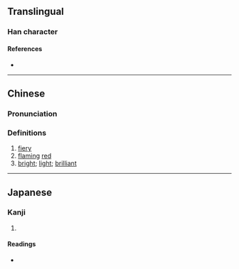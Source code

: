 {{character info}}
==Translingual==

===Han character===
{{Han char|rn=86|rad=火|as=07|sn=11|four=|canj=FGLC|ids=⿰火赤}}

====References====
* {{Han ref|kx=0672.130|dkj=19068|dj=1080.280|hdz=32203.060|uh=7103|ud=28931}}

----

==Chinese==
{{zh-forms}}

===Pronunciation===
{{zh-pron
|m=hè,huò
|c=haak1
|mn=
|mc=y
|oc=y
|cat=a
}}

===Definitions===
{{zh-hanzi}}

# [[fiery]]
# [[flaming]] [[red]]
# [[bright]]; [[light]]; [[brilliant]]

----

==Japanese==

===Kanji===
{{ja-kanji|grade=|rs=火07}}

# {{rfdef|ja|sort=火07}}

====Readings====
* {{ja-readings|on=かく, きゃく, けき}}